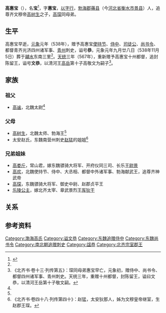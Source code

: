 '''高惠宝'''（{{bd|？||？||catIdx=G}}），名'''宝'''<ref name=autogenerated1>{{Cite book | author = 大同北朝艺术研究院 | title = 《北朝艺术研究院藏品图录》 | location =  北京 | publisher = 文物出版社 | date =  2016年5月 | pages =101-103|ISBN =978-7-5010-4630-0| accessdate = 2017-02-16 | url = | language= zh-hans| quote = }}</ref>，字'''惠宝'''，[[以字行|以字行]]，[[勃海郡|勃海郡]][[蓨县|蓨县]]（今[[河北省|河北省]][[衡水市|衡水市]][[景县|景县]]）人，追尊齐文穆帝[[高树生|高树生]]之子，[[高琛_(北朝)|高琛]]同母弟。

==生平==
高惠宝早逝，[[元象|元象]]元年（538年），赠予高惠宝[[使持节|使持节]]、[[侍中|侍中]]、[[司徒公|司徒公]]、[[尚书令|尚书令]]、都督青齐光济四州诸军事、[[青州_(311年-1131年)|青州]]刺史，谥号'''恭'''，元象元年九月廿八日（538年11月5日）葬于[[鬴水|鬴水]]东南三里<ref name=autogenerated1 />。[[天统_(北齐)|天统]]三年（567年），重新赠予高惠宝十州都督，追封陈留王，谥号'''文恭'''，以清河王[[高岳|高岳]]第十子高敬文为嗣子<ref>《北齐书·卷十三·列传第五》：琛同母弟惠宝早亡，元象初，赠侍中、尚书令、都督四州诸军事、青州刺史。天统三年，重赠十州都督，封陈留王，谥曰文恭，以清河王岳第十子敬文嗣。</ref>。

==家族==
===祖父===
*[[高谧|高谧]]，北魏太尉<ref name=autogenerated1 />

===父母===
*[[高树生|高树生]]，北魏太师、勃海王<ref name=autogenerated1 />
*太安赵氏，东魏南营州刺史[[赵猛|赵猛]]的姐姐<ref>《北齐书·卷四十八·列传第四十》：赵猛，太安狄那人，姊为文穆皇帝继室，生赵郡王琛。</ref>

===兄弟姐妹===
*[[高娄斤|高娄斤]]，常山君，嫁东魏骠骑大将军、开府仪同三司、长乐王[[尉景|尉景]]
*[[高欢|高欢]]，北魏使持节、侍中、大丞相、都督中外诸军事、勃海献武王，追尊齐神武帝
*[[高琛_(北朝)|高琛]]，东魏骠骑大将军、御史中尉、赵郡贞平王
*[[乐陵公主|乐陵公主]]，嫁北齐太宰、章武景烈王[[厍狄干|厍狄干]]

==关系==
<center>
{{chart/start}}
{{chart|border=0 | | | | | | | | ||:| ado |ado=过继 }}
{{chart| | | | | Mi | | | | |Mi=[[高谧|高谧]]}}
{{chart| |,|-|-|-|^|-|-|-|.}}
{{chart| Ss | | | | | | Fa |Ss=[[高树生|高树生]]|Fa=[[高翻|高翻]]}}
{{chart| |!| | | | | | | |!}}
{{chart| Hb | | | | | | Yu |Hb=高惠宝|Yu=[[高岳|高岳]]}}
{{chart| |L|~|~|~|~|~|~|7|!}}
{{chart| | | | | | | | | Jw |Jw=高敬文}}
{{chart/end}}
</center>

==参考资料==
{{reflist}}

[[Category:渤海高氏|Category:渤海高氏]]
[[Category:谥文恭|Category:谥文恭]]
[[Category:东魏追赠侍中|Category:东魏追赠侍中]]
[[Category:东魏尚书令|Category:东魏尚书令]]
[[Category:南北朝追赠刺史|Category:南北朝追赠刺史]]
[[Category:諡恭|Category:諡恭]]
[[Category:北齐宗室郡王|Category:北齐宗室郡王]]